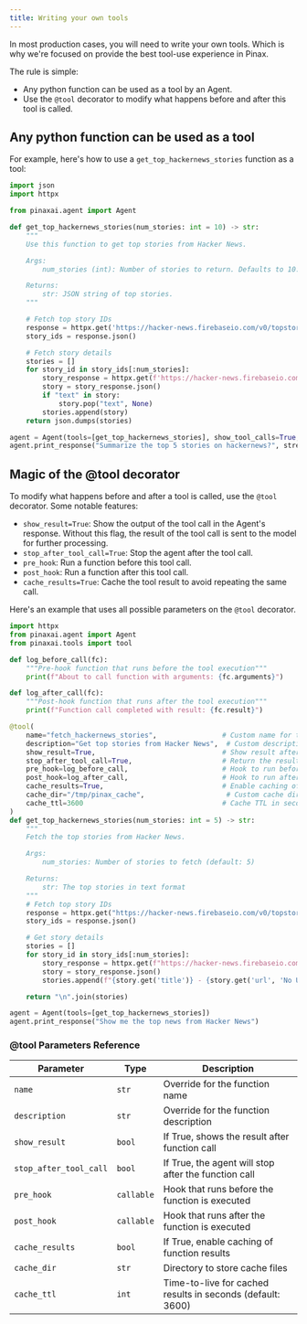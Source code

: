 ```yaml
---
title: Writing your own tools
---
```


In most production cases, you will need to write your own tools. Which is why we're focused on provide the best tool-use experience in Pinax.

The rule is simple:

- Any python function can be used as a tool by an Agent.
- Use the `@tool` decorator to modify what happens before and after this tool is called.

## Any python function can be used as a tool

For example, here's how to use a `get_top_hackernews_stories` function as a tool:

```python hn_agent.py
import json
import httpx

from pinaxai.agent import Agent

def get_top_hackernews_stories(num_stories: int = 10) -> str:
    """
    Use this function to get top stories from Hacker News.

    Args:
        num_stories (int): Number of stories to return. Defaults to 10.

    Returns:
        str: JSON string of top stories.
    """

    # Fetch top story IDs
    response = httpx.get('https://hacker-news.firebaseio.com/v0/topstories.json')
    story_ids = response.json()

    # Fetch story details
    stories = []
    for story_id in story_ids[:num_stories]:
        story_response = httpx.get(f'https://hacker-news.firebaseio.com/v0/item/{story_id}.json')
        story = story_response.json()
        if "text" in story:
            story.pop("text", None)
        stories.append(story)
    return json.dumps(stories)

agent = Agent(tools=[get_top_hackernews_stories], show_tool_calls=True, markdown=True)
agent.print_response("Summarize the top 5 stories on hackernews?", stream=True)
```

## Magic of the @tool decorator

To modify what happens before and after a tool is called, use the `@tool` decorator. Some notable features:

- `show_result=True`: Show the output of the tool call in the Agent's response. Without this flag, the result of the tool call is sent to the model for further processing.
- `stop_after_tool_call=True`: Stop the agent after the tool call.
- `pre_hook`: Run a function before this tool call.
- `post_hook`: Run a function after this tool call.
- `cache_results=True`: Cache the tool result to avoid repeating the same call.

Here's an example that uses all possible parameters on the `@tool` decorator.

```python advanced_tool.py
import httpx
from pinaxai.agent import Agent
from pinaxai.tools import tool

def log_before_call(fc):
    """Pre-hook function that runs before the tool execution"""
    print(f"About to call function with arguments: {fc.arguments}")

def log_after_call(fc):
    """Post-hook function that runs after the tool execution"""
    print(f"Function call completed with result: {fc.result}")

@tool(
    name="fetch_hackernews_stories",                # Custom name for the tool (otherwise the function name is used)
    description="Get top stories from Hacker News",  # Custom description (otherwise the function docstring is used)
    show_result=True,                               # Show result after function call
    stop_after_tool_call=True,                      # Return the result immediately after the tool call and stop the agent
    pre_hook=log_before_call,                       # Hook to run before execution
    post_hook=log_after_call,                       # Hook to run after execution
    cache_results=True,                             # Enable caching of results
    cache_dir="/tmp/pinax_cache",                    # Custom cache directory
    cache_ttl=3600                                  # Cache TTL in seconds (1 hour)
)
def get_top_hackernews_stories(num_stories: int = 5) -> str:
    """
    Fetch the top stories from Hacker News.

    Args:
        num_stories: Number of stories to fetch (default: 5)

    Returns:
        str: The top stories in text format
    """
    # Fetch top story IDs
    response = httpx.get("https://hacker-news.firebaseio.com/v0/topstories.json")
    story_ids = response.json()

    # Get story details
    stories = []
    for story_id in story_ids[:num_stories]:
        story_response = httpx.get(f"https://hacker-news.firebaseio.com/v0/item/{story_id}.json")
        story = story_response.json()
        stories.append(f"{story.get('title')} - {story.get('url', 'No URL')}")

    return "\n".join(stories)

agent = Agent(tools=[get_top_hackernews_stories])
agent.print_response("Show me the top news from Hacker News")
```

### @tool Parameters Reference

| Parameter | Type | Description |
|-----------|------|-------------|
| `name` | `str` | Override for the function name |
| `description` | `str` | Override for the function description |
| `show_result` | `bool` | If True, shows the result after function call |
| `stop_after_tool_call` | `bool` | If True, the agent will stop after the function call |
| `pre_hook` | `callable` | Hook that runs before the function is executed |
| `post_hook` | `callable` | Hook that runs after the function is executed |
| `cache_results` | `bool` | If True, enable caching of function results |
| `cache_dir` | `str` | Directory to store cache files |
| `cache_ttl` | `int` | Time-to-live for cached results in seconds (default: 3600) |
